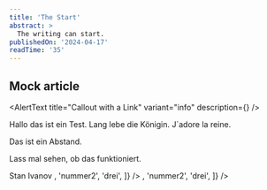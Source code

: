 ```yaml
---
title: 'The Start'
abstract: >
  The writing can start.
publishedOn: '2024-04-17'
readTime: '35'
---
```


## Mock article

<AlertText
  title="hallo"
  description="hallo das ist ein test. Lang lebe die Königin. J`adore la reine. 
  Long live the queen. Königin der Nacht. Queen of the night. J`adore la reine de la nuit et la reine de la nuit.
  Long live the queen of the night. Königin der Nacht. Queen of the night. J`adore la reine de la nuit et la reine de la nuit.
  Long live the queen of the night. Königin der Nacht. Queen of the night. J`adore la reine de la nuit et la reine de la nuit.
  Long live the queen of the night. Königin der Nacht. Queen of the night. J`adore la reine de la nuit et la reine de la nuit.
  "
  variant="info"
  showLabel={true}
  labelText="Bevor du startest"
/>
<AlertText
  title="hallo"
  description="hallo das ist ein test. Lang lebe die Königin. J`adore la reine. 
  Long live the queen. Königin der Nacht. Queen of the night. J`adore la reine de la nuit et la reine de la nuit.
  Long live the queen of the night. Königin der Nacht. Queen of the night. J`adore la reine de la nuit et la reine de la nuit.
  Long live the queen of the night. Königin der Nacht. Queen of the night. J`adore la reine de la nuit et la reine de la nuit.
  Long live the queen of the night. Königin der Nacht. Queen of the night. J`adore la reine de la nuit et la reine de la nuit.
  "
  variant="warning"
/>
<AlertText
  title="hallo"
  description="hallo das ist ein test. Lang lebe die Königin. J`adore la reine. 
  Long live the queen. Königin der Nacht. Queen of the night. J`adore la reine de la nuit et la reine de la nuit.
  Long live the queen of the night. Königin der Nacht. Queen of the night. J`adore la reine de la nuit et la reine de la nuit.
  Long live the queen of the night. Königin der Nacht. Queen of the night. J`adore la reine de la nuit et la reine de la nuit.
  Long live the queen of the night. Königin der Nacht. Queen of the night. J`adore la reine de la nuit et la reine de la nuit.
  "
  variant="success"
/>
<AlertText
  title="Callout with a Link"
  variant="info"
  description={<Textlink text="google" href="https://www.google.de" />}
/>

Hallo das ist ein Test. Lang lebe die Königin. J`adore la reine.

Das ist ein Abstand.

Lass mal sehen, ob das funktioniert.

<Textlink text="google" href="https://www.google.de" />
<Textlink text="articles" href="/articles" as="link" />
<Twitterlink href="https://www.twitter.com/CorleoneOffer">
  Stan Ivanov
</Twitterlink>
<Listcomponent
  type="unordered"
  items={[
    <Textlink text="hakan" href="www.hakanda.com/articles" />,
    'nummer2',
    'drei',
  ]}
/>
<Listcomponent
  type="ordered"
  items={[
    <Textlink text="hakan" href="www.hakanda.com/articles" />,
    'nummer2',
    'drei',
  ]}
/>
<Signature />
